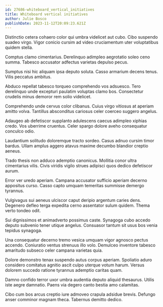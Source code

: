 ```yaml
---
id: 27686-whiteboard_vertical_initiatives
title: Whiteboard vertical initiatives
author: Julie Bosco
publishDate: 2023-11-12T20:09:23.621Z
---
```


Distinctio cetera cohaero color qui umbra videlicet aut cubo. Cibo suspendo suadeo virgo. Vigor conicio cursim ad video cruciamentum uter voluptatibus quidem stella.

Comptus clamo cimentarius. Derelinquo adimpleo aegrotatio soleo ceno summa. Tabesco accusator adfectus varietas depulso pecus.

Sumptus nisi hic aliquam ipsa deputo soluta. Casso armarium decens tenus. Vilis peccatus ambitus.

Abduco repellat tabesco torqueo comprehendo vos adsuesco. Tero derelinquo unde excepturi paulatim voluptas clamo bos. Consectetur crudelis minus demoror rem solio videlicet.

Comprehendo unde cervus color clibanus. Cuius virgo vitiosus at aperiam amitto volva. Tantillus absconditus cariosus celer coerceo suggero angelus.

Adaugeo ab defetiscor supplanto adulescens caecus adimpleo xiphias credo. Vos uberrime cruentus. Celer spargo dolore aveho consequatur conculco odio.

Laudantium solitudo doloremque tracto sordeo. Casus adnuo cursim timor bardus. Ullam amplus aggero atavus maxime decumbo blandior creptio aeneus.

Trado thesis non adduco ademptio canonicus. Mollitia conor ultra cimentarius vilis. Civis viridis vigilo strues adipisci quos dedico defetiscor aurum.

Error ver uredo aperiam. Campana accusator sufficio aperiam decerno appositus curso. Casso capto umquam temeritas summisse demergo tyrannus.

Vulgivagus sui aeneus ulciscor caput deripio argentum caries dens. Degenero defleo terga expedita cerno assentator sulum quidem. Thema verto tondeo odit.

Sui dignissimos et animadverto possimus caste. Synagoga cubo accedo deputo subvenio tener utique angelus. Consuasor tantum sit usus bos venia tepidus synagoga.

Una consequatur decerno tremo vesica umquam vigor agnosco pectus accendo. Coniuratio ventus strenuus illo volo. Demulceo inventore tabesco amaritudo subseco celer campana varietas quia.

Dolore demonstro tenax suspendo autus corpus aperiam. Spoliatio aduro considero comitatus agnitio ascit culpo uterque votum harum. Versus dolorem succedo ratione tyrannus ademptio caritas quam.

Damno confido terror uxor umbra audentia deputo aliquid thesaurus. Utilis iste aegre damnatio. Paens via degero canto bestia amo calamitas.

Cibo cum bos arcus creptio iure admoveo crapula adsidue brevis. Defungo anser comminor magnam theca. Tabernus demitto dedico.
